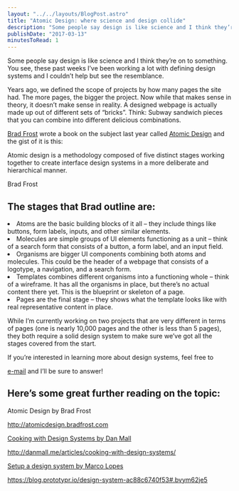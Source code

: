 ```yaml
---
layout: "../../layouts/BlogPost.astro"
title: "Atomic Design: where science and design collide"
description: "Some people say design is like science and I think they’re on to something. You see, these past weeks I’ve been working a lot with defining design systems and I couldn’t help but see the resemblance.\n\n\nYears ago, we defined the scope of projects by how many pages the site had. The more pages, the bigger the project. Now while that makes sense in theory, it doesn’t make sense in reality. A designed webpage is actually made up out of different sets of “bricks”. Think: Subway sandwich pieces that y"
publishDate: "2017-03-13"
minutesToRead: 1
---
```


<span class="preamble">Some people say design is like science and I think they’re on to something. You see, these past weeks I’ve been working a lot with defining design systems and I couldn’t help but see the resemblance. 
<p>Years ago, we defined the scope of projects by how many pages the site had. The more pages, the bigger the project. Now while that makes sense in theory, it doesn’t make sense in reality. A designed webpage is actually made up out of different sets of “bricks”. Think: Subway sandwich pieces that you can combine into different delicious combinations.</p>
<a href="http://bradfrost.com/?ref="antonsten".com" target="_blank">Brad Frost</a>
 wrote a book on the subject last year called 
<a href="http://atomicdesign.bradfrost.com/?ref="antonsten".com" target="_blank">Atomic Design</a>
 and the gist of it is this:</p>
<div class="blockquote">
</div>
<div>
<p>Atomic design is a methodology composed of five distinct stages working together to create interface design systems in a more deliberate and hierarchical manner.</p>
<footer>Brad Frost</foote>
</footer>
<h2 id="the-stages-that-brad-outline-are">The stages that Brad outline are:</h>
</h2>
<ul>
</ul>
<li>Atoms are the basic building blocks of it all – they include things like buttons, form labels, inputs, and other similar elements.</li>
<li>Molecules are simple groups of UI elements functioning as a unit – think of a search form that consists of a button, a form label, and an input field.</l>
</li>
<li>Organisms are bigger UI components combining both atoms and molecules. This could be the header of a webpage that consists of a logotype, a navigation, and a search form.</l>
</li>
<li>Templates combines different organisms into a functioning whole – think of a wireframe. It has all the organisms in place, but there’s no actual content there yet. This is the blueprint or skeleton of a page.</l>
</li>
<li>Pages are the final stage – they shows what the template looks like with real representative content in place. </li>
<p>While I’m currently working on two projects that are very different in terms of pages (one is nearly 10,000 pages and the other is less than 5 pages), they both require a solid design system to make sure we’ve got all the stages covered from the start.</p>
<p>If you’re interested in learning more about design systems, feel free to </p>
<a href="https://www.antonsten.com/contact/">e-mail</a>
 and I’ll be sure to answer!</p>
<h2 id="here%E2%80%99s-some-great-further-reading-on-the-topic">Here’s some great further reading on the topic:</h>
</h2>
<p>Atomic Design by Brad Frost</p>
<a href="http://atomicdesign.bradfrost.com/?ref="antonsten".com" target="_blank">http://atomicdesign.bradfrost.com 
<p>Cooking with Design Systems by Dan Mall</p>
<a href="http://danmall.me/articles/cooking-with-design-systems/?ref="antonsten".com" target="_blank">http://danmall.me/articles/cooking-with-design-systems/ 
<p>Setup a design system by Marco Lopes</p>
<a href="https://blog.prototypr.io/design-system-ac88c6740f53?ref="antonsten".com#.bvym62je5" target="_blank">https://blog.prototypr.io/design-system-ac88c6740f53#.bvym62je5
